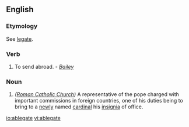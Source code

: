 ==English==

===Etymology===
{{etyl|la}} {{term|lang=la|ablegatus|tr=past participle of ''[[ablegare]]''; ''[[ab]]'' + ''[[legare]]''||to send with a commission}} See [[legate]].

===Verb===
{{en-verb|ablegat|es}}

# {{obsolete}} To send abroad.  - ''[[Bailey]]''

===Noun===
{{en-noun}}

# ''([[Roman Catholic Church]])'' A representative of the pope charged with important commissions in foreign countries, one of his duties being to bring to a [[newly]] named [[cardinal]] his [[insignia]] of office.

[[io:ablegate]]
[[vi:ablegate]]